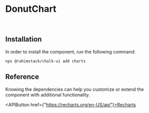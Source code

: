 
<Meta of={Stories} name="README"/>

# DonutChart

<br/>

## Installation

In order to install the component, run the following command:

```shell
npx @rahimstack/chalk-ui add charts
```

## Reference

Knowing the dependencies can help you customize or extend the component with additional functionality.

<APIButton href={"https://recharts.org/en-US/api"}>Recharts</APIButton>
